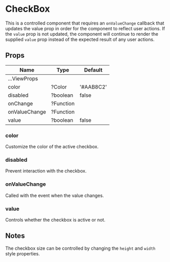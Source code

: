 
<Meta title="Components|CheckBox" />

# CheckBox

This is a controlled component that requires an `onValueChange` callback that
updates the value prop in order for the component to reflect user actions. If
the `value` prop is not updated, the component will continue to render the
supplied `value` prop instead of the expected result of any user actions.

## Props

| Name                      | Type      | Default |
| ------------------------- | --------- | ------- |
| ...ViewProps              | | |
| color                     | ?Color    | '#AAB8C2' |
| disabled                  | ?boolean  | false |
| onChange                  | ?Function | |
| onValueChange             | ?Function | |
| value                     | ?boolean  | false |

### color

Customize the color of the active checkbox.

<Preview withSource='none'>
  <Story name="color">
    <Stories.color />
  </Story>
</Preview>

### disabled

Prevent interaction with the checkbox.

<Preview withSource='none'>
  <Story name="disabled">
    <Stories.disabled />
  </Story>
</Preview>

### onValueChange

Called with the event when the value changes.

<Preview withSource='none'>
  <Story name="onValueChange">
    <Stories.onValueChange />
  </Story>
</Preview>

### value

Controls whether the checkbox is active or not.

<Preview withSource='none'>
  <Story name="value">
    <Stories.value />
  </Story>
</Preview>

## Notes

The checkbox size can be controlled by changing the `height` and `width` style
properties.

<Preview withSource='none'>
  <Story name="customSize">
    <Stories.customSize />
  </Story>
</Preview>

